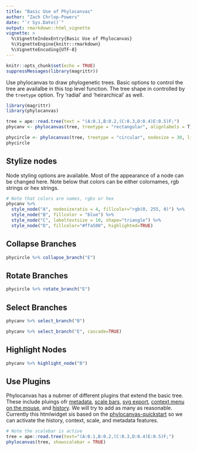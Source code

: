 ```yaml
---
title: "Basic Use of Phylocanvas"
author: "Zach Chrlop-Powers"
date: "`r Sys.Date()`"
output: rmarkdown::html_vignette
vignette: >
  %\VignetteIndexEntry{Basic Use of Phylocanvas}
  %\VignetteEngine{knitr::rmarkdown}
  %\VignetteEncoding{UTF-8}
---
```



```r
knitr::opts_chunk$set(echo = TRUE)
suppressMessages(library(magrittr))
```


Use phylocanvas to draw phylogenetic trees. Basic options to control the tree are availalbe in this top level function. The tree shape in controlled by the `treetype` option. Try 'radial' and 'heirarchical' as well.

```r
library(magrittr)
library(phylocanvas)

tree = ape::read.tree(text = "(A:0.1,B:0.2,(C:0.3,D:0.4)E:0.5)F;")
phycanv <- phylocanvas(tree, treetype = "rectangular", alignlabels = T)
```

```r
phycircle <- phylocanvas(tree, treetype = "circular", nodesize = 30, linewidth = 10)
phycircle
```

## Stylize nodes

Node styling options are available. Most of the appearance of a node can be changed here. Note below that colors can be either colornames, rgb strings or hex strings.

```r
# Note that colors are names, rgbs or hex
phycanv %>%
  style_node("A", nodesizeratio = 4, fillcolor="rgb(0, 255, 0)") %>% 
  style_node("B", fillcolor = "blue") %>%
  style_node("C", labeltextsize = 10, shape="triangle") %>%
  style_node("D", fillcolor="#ffa500", highlighted=TRUE) 
```

## Collapse Branches

```r
phycircle %>% collapse_branch("E")
```

## Rotate Branches

```r
phycircle %>% rotate_branch("E")
```


## Select Branches

```r
phycanv %>% select_branch("B")

phycanv %>% select_branch("E", cascade=TRUE)

```

## Highlight Nodes

```r
phycanv %>% highlight_node("B")

```


## Use Plugins

Phylocanvas has a nubmer of different plugins that extend the basic tree. These include pluings ofr [metadata](https://github.com/phylocanvas/phylocanvas-plugin-metadata), [scale bars](https://github.com/phylocanvas/phylocanvas-plugin-scalebar), [svg export](https://github.com/phylocanvas/phylocanvas-plugin-export-svg), [context menu on the mouse](https://github.com/phylocanvas/phylocanvas-plugin-context-menu), and [history](https://github.com/phylocanvas/phylocanvas-plugin-history). We will try to add as many as reasonable. Currently this htmlwidget sis based on the [phylocanvas-quickstart](https://github.com/phylocanvas/phylocanvas-quickstart) so we can activate the history, context, scale, and metadata features.

```r
# Note the scalebar is active
tree = ape::read.tree(text="(A:0.1,B:0.2,(C:0.3,D:0.4)E:0.5)F;")
phylocanvas(tree, showscalebar = TRUE)
```

